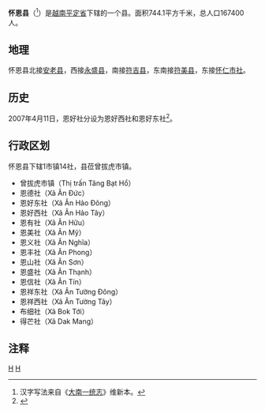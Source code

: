 {{Infobox Settlement
|name                   = 怀恩县
|settlement_type        = 县
|official_name          = 
|other_name             = 
|native_name            = {{lang|vi|Huyện Hoài Ân}}
|nickname               = 
|motto                  = 
|image_skyline          = 
|imagesize              = 
|image_caption          = 
|image_flag             = 
|flag_size              = 
|image_seal             = 
|seal_size              = 
|image_shield           = 
|shield_size            = 
|image_blank_emblem     = 
|blank_emblem_size      = 
|image_map              = {{Infobox mapframe|frame-width=250|zoom=10}}
|mapsize                = 
|map_caption            = 
|image_map1             = 
|mapsize1               = 
|map_caption1           = 
|pushpin_map            = Vietnam
|pushpin_label_position = bottom
|pushpin_map_caption    = 
|pushpin_map1           = 
|pushpin_label_position1= 
|pushpin_map_caption1   = 
|subdivision_type       = 国家
|subdivision_name       = {{flag|Vietnam}}
|subdivision_type1      = [[越南行政区划|省]]
|subdivision_name1      = [[平定省|平定省]]
|subdivision_type2      = 行政区划
|subdivision_name2      = 1市镇14社
|subdivision_type3      = 
|subdivision_name3      = 
|seat_type              = 县莅
|seat                   = {{link-vi|曾拔虎市镇|Tăng Bạt Hổ (thị trấn)}}
|government_type        = 
|leader_title           = 
|leader_name            = 
|leader_title1          = 
|leader_name1           = 
|established_title      = 
|established_date       = 
|area_magnitude         = 
|unit_pref              = 
|area_footnotes         = 
|area_total_km2         = 744.1
|area_land_km2          = 
|area_water_km2         = 
|area_water_percent     = 
|area_urban_km2         = 
|area_metro_km2         = 
|population_as_of       = 
|population_footnotes   = 
|population_note        = 
|population_total       = 167400
|population_density_km2 = auto
|population_metro             = 
|population_density_metro_km2 = 
|population_urban             = 
|population_density_urban_km2 = 
|timezone               = [[越南标准时间|越南标准时间]]
|utc_offset             = +7
|elevation_footnotes    = 
|elevation_m            = 
|coor_type              = 
|coordinates            = 
|postal_code_type       = 
|postal_code            = 
|area_code              = 
|website                = [https://hoaian.binhdinh.gov.vn 怀恩县电子信息门户网站]
|footnotes              = 
}}
'''怀恩县'''（{{vie|v='''Huyện Hoài Ân'''|hn=縣懷恩}}<ref>汉字写法来自《[[大南一统志|大南一统志]]》维新本。</ref>）是[[越南|越南]][[平定省|平定省]]下辖的一个县。面积744.1平方千米，总人口167400人。

==地理==
怀恩县北接[[安老县_(平定省)|安老县]]，西接[[永盛县_(平定省)|永盛县]]，南接[[符吉县|符吉县]]，东南接[[符美县|符美县]]，东接[[怀仁市社|怀仁市社]]。

==历史==
2007年4月11日，恩好社分设为恩好西社和恩好东社<ref>{{Cite web |url=https://thuvienphapluat.vn/van-ban/Bat-dong-san/Nghi-dinh-66-2007-ND-CP-dieu-chinh-dia-gioi-hanh-chinh-xa-thanh-lap-xa-thi-tran-thuoc-huyen-Hoai-An-An-Lao-tinh-Binh-Dinh-18607.aspx |title=Nghị định 66 /2007/NĐ-CP về việc điều chỉnh địa giới hành chính xã; thành lập xã, thị trấn thuộc huyện Hoài Ân, huyện An Lão, tỉnh Bình Định |access-date=2020-04-30 |archive-date=2020-12-03 |archive-url=https://web.archive.org/web/20201203164720/https://thuvienphapluat.vn/van-ban/Bat-dong-san/Nghi-dinh-66-2007-ND-CP-dieu-chinh-dia-gioi-hanh-chinh-xa-thanh-lap-xa-thi-tran-thuoc-huyen-Hoai-An-An-Lao-tinh-Binh-Dinh-18607.aspx |dead-url=no }}</ref>。

==行政区划==
怀恩县下辖1市镇14社，县莅曾拔虎市镇。
*曾拔虎市镇（Thị trấn Tăng Bạt Hổ）
*恩德社（Xã Ân Đức）
*恩好东社（Xã Ân Hảo Đông）
*恩好西社（Xã Ân Hảo Tây）
*恩有社（Xã Ân Hữu）
*恩美社（Xã Ân Mỹ）
*恩义社（Xã Ân Nghĩa）
*恩丰社（Xã Ân Phong）
*恩山社（Xã Ân Sơn）
*恩盛社（Xã Ân Thạnh）
*恩信社（Xã Ân Tín）
*恩祥东社（Xã Ân Tường Đông）
*恩祥西社（Xã Ân Tường Tây）
*布细社（Xã Bok Tới）
*得芒社（Xã Dak Mang）

==注释==
{{reflist}}
{{平定省行政区划}}
{{越南南中部之县市镇区域划分}}

[[Category:平定省|H]]
[[Category:越南县份|H]]